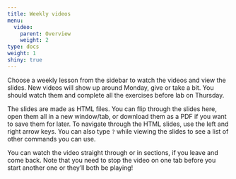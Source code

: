 ```yaml
---
title: Weekly videos
menu:
  video:
    parent: Overview
    weight: 2
type: docs
weight: 1
shiny: true
---
```

Choose a weekly lesson from the sidebar to watch the videos and view the slides. New videos will show up around Monday, give or take a bit. You should watch them and complete all the exercises before lab on Thursday.

The slides are made as  HTML files. You can flip through the slides here, open them all in a new window/tab, or download them as a PDF if you want to save them for later. To navigate through the HTML slides, use the left and right arrow keys. You can also type `?` while viewing the slides to see a list of other commands you can use.

You can watch the video straight through or in sections, if you leave and come back. Note that you need to stop the video on one tab before you start another one or they'll both be playing!